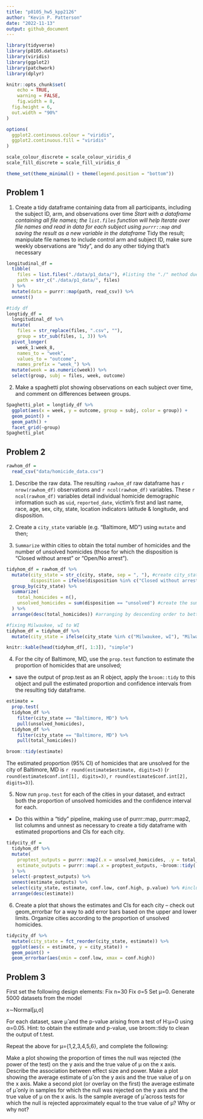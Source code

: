 ```yaml
---
title: "p8105_hw5_kpp2126"
author: "Kevin P. Patterson"
date: "2022-11-13"
output: github_document
---
```


```r
library(tidyverse)
library(p8105.datasets)
library(viridis)
library(ggplot2)
library(patchwork)
library(dplyr)

knitr::opts_chunk$set(
	echo = TRUE,
	warning = FALSE,
	fig.width = 8, 
  fig.height = 6,
  out.width = "90%"
)

options(
  ggplot2.continuous.colour = "viridis",
  ggplot2.continuous.fill = "viridis"
)

scale_colour_discrete = scale_colour_viridis_d
scale_fill_discrete = scale_fill_viridis_d

theme_set(theme_minimal() + theme(legend.position = "bottom"))

```

## Problem 1
1. Create a tidy dataframe containing data from all participants, including the subject ID, arm, and observations over time
*Start with a dataframe containing all file names; the `list.files` function will help
Iterate over file names and read in data for each subject using `purrr::map` and saving the result as a new variable in the dataframe
*Tidy the result; manipulate file names to include control arm and subject ID, make sure weekly observations are “tidy”, and do any other tidying that’s necessary

```r
longitudinal_df = 
  tibble(
    files = list.files("./data/p1_data/"), #listing the "./" method due to inability to read with "/data" alone
    path = str_c("./data/p1_data/", files)
  ) %>% 
  mutate(data = purrr::map(path, read_csv)) %>% 
  unnest()

#tidy df
longtidy_df = 
  longitudinal_df %>% 
  mutate(
    files = str_replace(files, ".csv", ""),
    group = str_sub(files, 1, 3)) %>% 
  pivot_longer(
    week_1:week_8,
    names_to = "week",
    values_to = "outcome",
    names_prefix = "week_") %>% 
  mutate(week = as.numeric(week)) %>% 
  select(group, subj = files, week, outcome)
```

2. Make a spaghetti plot showing observations on each subject over time, and comment on differences between groups.
```r
Spaghetti_plot = longtidy_df %>% 
  ggplot(aes(x = week, y = outcome, group = subj, color = group)) + 
  geom_point() + 
  geom_path() + 
  facet_grid(~group)
Spaghetti_plot
```

## Problem 2

```r
rawhom_df =
  read_csv("data/homicide_data.csv")
```
1. Describe the raw data. 
The resulting `rawhom_df` raw dataframe has `r nrow(rawhom_df)` observations and `r ncol(rawhom_df)` variables. These `r ncol(rawhom_df)` variables detail individual homicide demographic information such as `uid`, `reported_date`, victim's first and last name, race, age, sex, city, state, location indicators latitude & longitude, and disposition. 

2. Create a `city_state` variable (e.g. “Baltimore, MD”) using `mutate` and then;
3. `Summarize` within cities to obtain the total number of homicides and the number of unsolved homicides (those for which the disposition is “Closed without arrest” or “Open/No arrest”).
```r
tidyhom_df = rawhom_df %>%
  mutate(city_state = str_c(city, state, sep = ", "), #create city_state variable
         disposition = ifelse(disposition %in% c("Closed without arrest", "Open/No arrest"), "unsolved", disposition)) %>% #create unsolved vs Closed by arrest distinction within the disposition variable
  group_by(city_state) %>%
  summarize(
    total_homicides = n(),
    unsolved_homicides = sum(disposition == "unsolved") #create the summarized variables
  ) %>%
  arrange(desc(total_homicides)) #arranging by descending order to better visualize the count data

#fixing Milwaukee, wI to WI
tidyhom_df = tidyhom_df %>%
  mutate(city_state = ifelse(city_state %in% c("Milwaukee, wI"), "Milwaukee, WI", city_state)) 

knitr::kable(head(tidyhom_df[, 1:3]), "simple")
```


4. For the city of Baltimore, MD, use the `prop.test` function to estimate the proportion of homicides that are unsolved; 
- save the output of prop.test as an R object, apply the `broom::tidy` to this object and pull the estimated proportion and confidence intervals from the resulting tidy dataframe.
```r
estimate = 
  prop.test(
  tidyhom_df %>%
    filter(city_state == "Baltimore, MD") %>%
    pull(unsolved_homicides),
  tidyhom_df %>%
    filter(city_state == "Baltimore, MD") %>%
    pull(total_homicides))

broom::tidy(estimate)
```

The estimated proportion (95% CI) of homicides that are unsolved for the city of Baltimore, MD is `r round(estimate$estimate, digits=3)` (`r round(estimate$conf.int[1], digits=3)`, `r round(estimate$conf.int[2], digits=3)`).

5. Now run `prop.test` for each of the cities in your dataset, and extract both the proportion of unsolved homicides and the confidence interval for each. 
- Do this within a “tidy” pipeline, making use of purrr::map, purrr::map2, list columns and unnest as necessary to create a tidy dataframe with estimated proportions and CIs for each city.
```r
tidycity_df =
  tidyhom_df %>%
  mutate(
    proptest_outputs = purrr::map2(.x = unsolved_homicides, .y = total_homicides, ~prop.test(x = .x, n = .y)),
    estimate_outputs = purrr::map(.x = proptest_outputs, ~broom::tidy(.x))
  ) %>% 
  select(-proptest_outputs) %>% 
  unnest(estimate_outputs) %>% 
  select(city_state, estimate, conf.low, conf.high, p.value) %>% #included p.value as an additional context for the estimate
  arrange(desc(estimate))
```

6. Create a plot that shows the estimates and CIs for each city – check out geom_errorbar for a way to add error bars based on the upper and lower limits. Organize cities according to the proportion of unsolved homicides.
```r
tidycity_df %>%
  mutate(city_state = fct_reorder(city_state, estimate)) %>%
  ggplot(aes(x = estimate, y = city_state)) +
  geom_point() +
  geom_errorbar(aes(xmin = conf.low, xmax = conf.high))
```

## Problem 3
First set the following design elements:
Fix n=30
Fix σ=5
Set μ=0. Generate 5000 datasets from the model

x∼Normal[μ,σ]

For each dataset, save μ̂  and the p-value arising from a test of H:μ=0 using α=0.05. Hint: to obtain the estimate and p-value, use broom::tidy to clean the output of t.test.

Repeat the above for μ={1,2,3,4,5,6}, and complete the following:

Make a plot showing the proportion of times the null was rejected (the power of the test) on the y axis and the true value of μ on the x axis. Describe the association between effect size and power.
Make a plot showing the average estimate of μ̂  on the y axis and the true value of μ on the x axis. Make a second plot (or overlay on the first) the average estimate of μ̂  only in samples for which the null was rejected on the y axis and the true value of μ on the x axis. Is the sample average of μ̂  across tests for which the null is rejected approximately equal to the true value of μ? Why or why not?

```r

```


